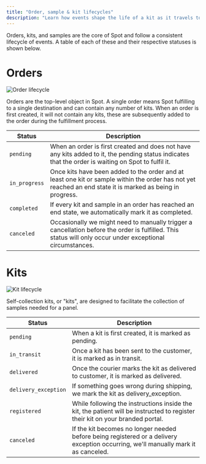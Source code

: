 ```yaml
---
title: "Order, sample & kit lifecycles"
description: "Learn how events shape the life of a kit as it travels to the customer and then to the lab to be processed."
---
```


Orders, kits, and samples are the core of Spot and follow a consistent lifecycle of events. A table of each of these
and their respective statuses is shown below.

# Orders

![Order lifecycle](/img/order-lifecycle.png)

Orders are the top-level object in Spot. A single order means Spot fulfilling to a single destination and can contain
any number of kits. When an order is first created, it will not contain any kits, these are subsequently added to the
order during the fulfillment process.

| Status | Description |
|--------|-------------|
| `pending` | When an order is first created and does not have any kits added to it, the pending status indicates that the order is waiting on Spot to fulfil it. |
| `in_progress` | Once kits have been added to the order and at least one kit or sample within the order has not yet reached an end state it is marked as being in progress. |
| `completed` | If every kit and sample in an order has reached an end state, we automatically mark it as completed. |
| `canceled` | Occasionally we might need to manually trigger a cancellation before the order is fulfilled. This status will only occur under exceptional circumstances.|

# Kits

![Kit lifecycle](/img/kit-lifecycle.png)

Self-collection kits, or "kits", are designed to facilitate the collection of samples needed for a panel.

| Status | Description |
|--------|-------------|
| `pending` | When a kit is first created, it is marked as pending. |
| `in_transit` | Once a kit has been sent to the customer, it is marked as in transit. |
| `delivered` | Once the courier marks the kit as delivered to customer, it is marked as delivered. |
| `delivery_exception` | If something goes wrong during shipping, we mark the kit as delivery_exception. |
| `registered` | While following the instructions inside the kit, the patient will be instructed to register their kit on your branded portal. |
| `canceled` | If the kit becomes no longer needed before being registered or a delivery exception occurring, we'll manually mark it as canceled. |


